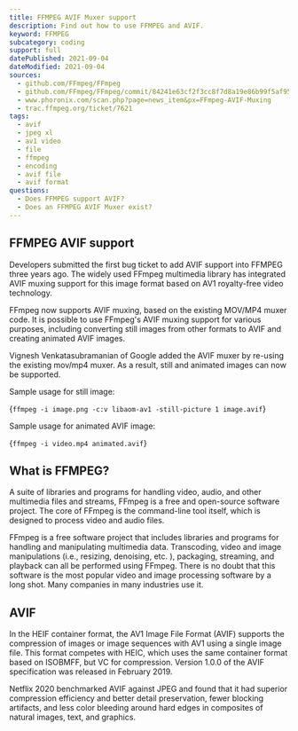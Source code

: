 ```yaml
---
title: FFMPEG AVIF Muxer support
description: Find out how to use FFMPEG and AVIF.
keyword: FFMPEG
subcategory: coding
support: full
datePublished: 2021-09-04
dateModified: 2021-09-04
sources:
  - github.com/FFmpeg/FFmpeg
  - github.com/FFmpeg/FFmpeg/commit/84241e63cf2f3cc8f7d8a19e86b99f5af95d2a64
  - www.phoronix.com/scan.php?page=news_item&px=FFmpeg-AVIF-Muxing
  - trac.ffmpeg.org/ticket/7621
tags:
  - avif
  - jpeg xl
  - av1 video
  - file
  - ffmpeg
  - encoding
  - avif file
  - avif format
questions:
  - Does FFMPEG support AVIF?
  - Does an FFMPEG AVIF Muxer exist?
---
```


## FFMPEG AVIF support

Developers submitted the first bug ticket to add AVIF support into FFMPEG three years ago. The widely used FFmpeg multimedia library has integrated AVIF muxing support for this image format based on AV1 royalty-free video technology.

FFmpeg now supports AVIF muxing, based on the existing MOV/MP4 muxer code. It is possible to use FFmpeg's AVIF muxing support for various purposes, including converting still images from other formats to AVIF and creating animated AVIF images.

Vignesh Venkatasubramanian of Google added the AVIF muxer by re-using the existing mov/mp4 muxer. As a result, still and animated images can now be supported.

Sample usage for still image:

<Syntax language="xml">{`ffmpeg -i image.png -c:v libaom-av1 -still-picture 1 image.avif`}</Syntax>

Sample usage for animated AVIF image:

<Syntax language="xml">{`ffmpeg -i video.mp4 animated.avif`}</Syntax>

## What is FFMPEG?

A suite of libraries and programs for handling video, audio, and other multimedia files and streams, FFmpeg is a free and open-source software project. The core of FFmpeg is the command-line tool itself, which is designed to process video and audio files.

FFmpeg is a free software project that includes libraries and programs for handling and manipulating multimedia data. Transcoding, video and image manipulations (i.e., resizing, denoising, etc. ), packaging, streaming, and playback can all be performed using FFmpeg. There is no doubt that this software is the most popular video and image processing software by a long shot. Many companies in many industries use it.

## AVIF

In the HEIF container format, the AV1 Image File Format (AVIF) supports the compression of images or image sequences with AV1 using a single image file. This format competes with HEIC, which uses the same container format based on ISOBMFF, but VC for compression. Version 1.0.0 of the AVIF specification was released in February 2019.

Netflix 2020 benchmarked AVIF against JPEG and found that it had superior compression efficiency and better detail preservation, fewer blocking artifacts, and less color bleeding around hard edges in composites of natural images, text, and graphics.
